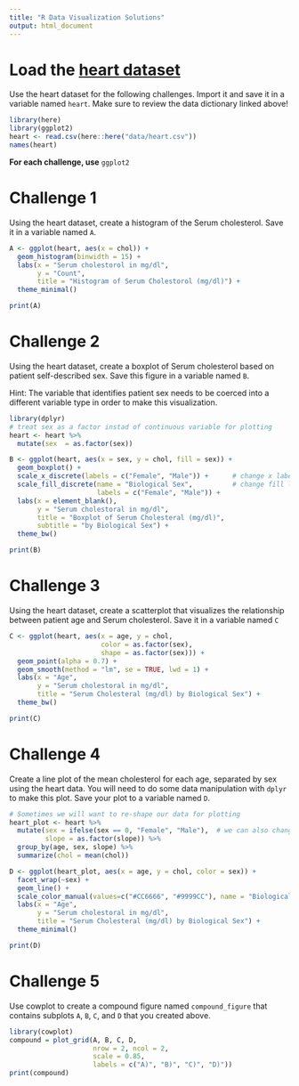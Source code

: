 ```yaml
---
title: "R Data Visualization Solutions"
output: html_document
---
```


# Load the [heart dataset](http://search.r-project.org/library/kmed/html/heart.html)

Use the heart dataset for the following challenges. Import it and save it in a variable named `heart`. Make sure to review the data dictionary linked above!

```r
library(here)
library(ggplot2)
heart <- read.csv(here::here("data/heart.csv"))
names(heart)
```

**For each challenge, use** `ggplot2`

# Challenge 1 

Using the heart dataset, create a histogram of the Serum cholesterol. Save it in a variable named `A`.

```r
A <- ggplot(heart, aes(x = chol)) +
  geom_histogram(binwidth = 15) +    
  labs(x = "Serum cholestorol in mg/dl",
       y = "Count",
       title = "Histogram of Serum Cholestorol (mg/dl)") +
  theme_minimal()

print(A)
```

# Challenge 2 

Using the heart dataset, create a boxplot of Serum cholesterol based on patient self-described sex. Save this figure in a variable named `B`. 

Hint: The variable that identifies patient sex needs to be coerced into a different variable type in order to make this visualization.

```r
library(dplyr)
# treat sex as a factor instad of continuous variable for plotting
heart <- heart %>%
  mutate(sex  = as.factor(sex))

B <- ggplot(heart, aes(x = sex, y = chol, fill = sex)) + 
  geom_boxplot() +
  scale_x_discrete(labels = c("Female", "Male")) +      # change x labels
  scale_fill_discrete(name = "Biological Sex",          # change fill legend labels
                      labels = c("Female", "Male")) +
  labs(x = element_blank(),
       y = "Serum cholestoral in mg/dl",
       title = "Boxplot of Serum Cholesteral (mg/dl)",
       subtitle = "by Biological Sex") +
  theme_bw()

print(B)
```

# Challenge 3

Using the heart dataset, create a scatterplot that visualizes the relationship between patient age and Serum cholesterol. Save it in a variable named `C`

```r
C <- ggplot(heart, aes(x = age, y = chol, 
                       color = as.factor(sex), 
                       shape = as.factor(sex))) +
  geom_point(alpha = 0.7) +
  geom_smooth(method = "lm", se = TRUE, lwd = 1) +
  labs(x = "Age",
       y = "Serum cholestoral in mg/dl",
       title = "Serum Cholesteral (mg/dl) by Biological Sex") +
  theme_bw() 

print(C)
```

# Challenge 4

Create a line plot of the mean cholesterol for each age, separated by sex using the heart data. You will need to do some data manipulation with `dplyr` to make this plot. Save your plot to a variable named `D`.

```r
# Sometimes we will want to re-shape our data for plotting
heart_plot <- heart %>%
  mutate(sex = ifelse(sex == 0, "Female", "Male"),  # we can also change labels in the data instead of in ggplot
         slope = as.factor(slope)) %>%
  group_by(age, sex, slope) %>%
  summarize(chol = mean(chol))

D <- ggplot(heart_plot, aes(x = age, y = chol, color = sex)) +
  facet_wrap(~sex) +
  geom_line() +
  scale_color_manual(values=c("#CC6666", "#9999CC"), name = "Biological Sex") + 
  labs(x = "Age",
       y = "Serum cholestoral in mg/dl",
       title = "Serum Cholesteral (mg/dl) by Biological Sex") +
  theme_minimal()

print(D)
```

# Challenge 5 

Use cowplot to create a compound figure named `compound_figure` that contains subplots `A`, `B`, `C`, and `D` that you created above. 

```r
library(cowplot)
compound = plot_grid(A, B, C, D, 
                     nrow = 2, ncol = 2,
                     scale = 0.85, 
                     labels = c("A)", "B)", "C)", "D)"))
print(compound)
```
